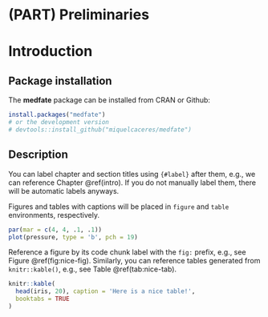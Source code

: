 # (PART) Preliminaries {-}

# Introduction {#intro}

## Package installation

The **medfate** package can be installed from CRAN or Github:

```r
install.packages("medfate")
# or the development version
# devtools::install_github("miquelcaceres/medfate")
```


## Description

You can label chapter and section titles using `{#label}` after them, e.g., we can reference Chapter \@ref(intro). If you do not manually label them, there will be automatic labels anyways.

Figures and tables with captions will be placed in `figure` and `table` environments, respectively.

```r
par(mar = c(4, 4, .1, .1))
plot(pressure, type = 'b', pch = 19)
```

Reference a figure by its code chunk label with the `fig:` prefix, e.g., see Figure \@ref(fig:nice-fig). Similarly, you can reference tables generated from `knitr::kable()`, e.g., see Table \@ref(tab:nice-tab).

```r
knitr::kable(
  head(iris, 20), caption = 'Here is a nice table!',
  booktabs = TRUE
)
```

